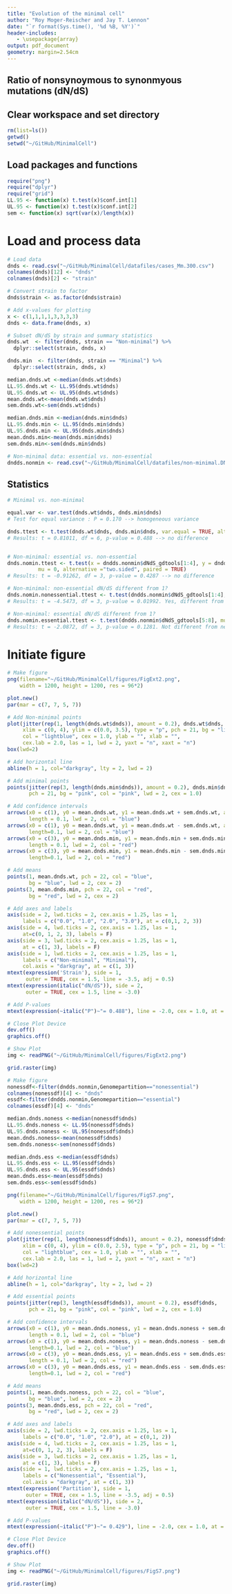 ```yaml
---
title: "Evolution of the minimal cell"
author: "Roy Moger-Reischer and Jay T. Lennon"
date: "`r format(Sys.time(), '%d %B, %Y')`"
header-includes:
   - \usepackage{array}
output: pdf_document
geometry: margin=2.54cm
---
```


## Ratio of nonsynoymous to synonmyous mutations (dN/dS)

## Clear workspace and set directory
```r
rm(list=ls())
getwd()
setwd("~/GitHub/MinimalCell")
```

## Load packages and functions
```r
require("png")
require("dplyr")
require("grid")
LL.95 <- function(x) t.test(x)$conf.int[1]
UL.95 <- function(x) t.test(x)$conf.int[2]
sem <- function(x) sqrt(var(x)/length(x))
```

# Load and process data
```r
# Load data
dnds <- read.csv("~/GitHub/MinimalCell/datafiles/cases_Mm.300.csv")
colnames(dnds)[12] <- "dnds"
colnames(dnds)[2] <- "strain"

# Convert strain to factor
dnds$strain <- as.factor(dnds$strain)

# Add x-values for plotting
x <- c(1,1,1,1,3,3,3,3)
dnds <- data.frame(dnds, x)

# Subset dN/dS by strain and summary statistics
dnds.wt  <- filter(dnds, strain == "Non-minimal") %>%
  dplyr::select(strain, dnds, x)

dnds.min  <- filter(dnds, strain == "Minimal") %>%
  dplyr::select(strain, dnds, x)

median.dnds.wt <-median(dnds.wt$dnds)
LL.95.dnds.wt <- LL.95(dnds.wt$dnds)
UL.95.dnds.wt <- UL.95(dnds.wt$dnds)
mean.dnds.wt<-mean(dnds.wt$dnds)
sem.dnds.wt<-sem(dnds.wt$dnds)

median.dnds.min <-median(dnds.min$dnds)
LL.95.dnds.min <- LL.95(dnds.min$dnds)
UL.95.dnds.min <- UL.95(dnds.min$dnds)
mean.dnds.min<-mean(dnds.min$dnds)
sem.dnds.min<-sem(dnds.min$dnds)

# Non-minimal data: essential vs. non-essential 
dndds.nonmin <- read.csv("~/GitHub/MinimalCell/datafiles/non-minimal.DNDS_freqs.csv")
```

## Statistics
```r

# Minimal vs. non-minimal

equal.var <- var.test(dnds.wt$dnds, dnds.min$dnds)
# Test for equal variance : P = 0.170 --> homogeneous variance

dnds.ttest <- t.test(dnds.wt$dnds, dnds.min$dnds, var.equal = TRUE, alternative = 'two.sided')
# Results: t = 0.81011, df = 6, p-value = 0.488 --> no difference


# Non-minimal: essential vs. non-essential
dnds.nomin.ttest <- t.test(x = dndds.nonmin$dNdS_gdtools[1:4], y = dndds.nonmin$dNdS_gdtools[5:8], 
          mu = 0, alternative ="two.sided", paired = TRUE)
# Results: t = -0.91262, df = 3, p-value = 0.4287 --> no difference

# Non-minimal: non-essential dN/dS different from 1?
dnds.nomin.nonessential.ttest <- t.test(dndds.nonmin$dNdS_gdtools[1:4], mu = 1, alternative ="two.sided")
# Results: t = -4.5473, df = 3, p-value = 0.01992. Yes, different from neutral

# Non-minimal: essential dN/dS different from 1?
dnds.nomin.essential.ttest <- t.test(dndds.nonmin$dNdS_gdtools[5:8], mu = 1, alternative ="two.sided")
# Results: t = -2.0872, df = 3, p-value = 0.1281. Not different from neutral
```

# Initiate figure
```r
# Make figure
png(filename="~/GitHub/MinimalCell/figures/FigExt2.png",
    width = 1200, height = 1200, res = 96*2)

plot.new()
par(mar = c(7, 7, 5, 7))

# Add Non-minimal points
plot(jitter(rep(1, length(dnds.wt$dnds)), amount = 0.2), dnds.wt$dnds, 
     xlim = c(0, 4), ylim = c(0.0, 3.5), type = "p", pch = 21, bg = "lightblue", 
     col = "lightblue", cex = 1.0, ylab = "", xlab = "", 
     cex.lab = 2.0, las = 1, lwd = 2, yaxt = "n", xaxt = "n")
box(lwd=2)

# Add horizontal line
abline(h = 1, col="darkgray", lty = 2, lwd = 2)

# Add minimal points
points(jitter(rep(3, length(dnds.min$dnds)), amount = 0.2), dnds.min$dnds, 
       pch = 21, bg = "pink", col = "pink", lwd = 2, cex = 1.0)

# Add confidence intervals
arrows(x0 = c(1), y0 = mean.dnds.wt, y1 = mean.dnds.wt + sem.dnds.wt, angle = 90,
       length = 0.1, lwd = 2, col = "blue")
arrows(x0 = c(1), y0 = mean.dnds.wt, y1 = mean.dnds.wt - sem.dnds.wt, angle = 90,
       length=0.1, lwd = 2, col = "blue")
arrows(x0 = c(3), y0 = mean.dnds.min, y1 = mean.dnds.min + sem.dnds.min, angle = 90,
       length = 0.1, lwd = 2, col = "red")
arrows(x0 = c(3), y0 = mean.dnds.min, y1 = mean.dnds.min - sem.dnds.min, angle = 90,
       length=0.1, lwd = 2, col = "red")

# Add means
points(1, mean.dnds.wt, pch = 22, col = "blue", 
       bg = "blue", lwd = 2, cex = 2) 
points(3, mean.dnds.min, pch = 22, col = "red", 
       bg = "red", lwd = 2, cex = 2) 

# Add axes and labels
axis(side = 2, lwd.ticks = 2, cex.axis = 1.25, las = 1,
     labels = c("0.0", "1.0", "2.0", "3.0"), at = c(0,1, 2, 3))
axis(side = 4, lwd.ticks = 2, cex.axis = 1.25, las = 1,
     at=c(0, 1, 2, 3), labels = F)
axis(side = 3, lwd.ticks = 2, cex.axis = 1.25, las = 1,
     at = c(1, 3), labels = F)
axis(side = 1, lwd.ticks = 2, cex.axis = 1.25, las = 1,
     labels = c("Non-minimal", "Minimal"), 
     col.axis = "darkgray", at = c(1, 3))
mtext(expression('Strain'), side = 1,
      outer = TRUE, cex = 1.5, line = -3.5, adj = 0.5)
mtext(expression(italic("dN/dS")), side = 2,
      outer = TRUE, cex = 1.5, line = -3.0)

# Add P-values
mtext(expression(~italic("P")~"= 0.488"), line = -2.0, cex = 1.0, at = 0.5)

# Close Plot Device
dev.off()
graphics.off()

# Show Plot
img <- readPNG("~/GitHub/MinimalCell/figures/FigExt2.png")

grid.raster(img)
```

```r
# Make figure
nonessdf<-filter(dndds.nonmin,Genomepartition=="nonessential")
colnames(nonessdf)[4] <- "dnds"
essdf<-filter(dndds.nonmin,Genomepartition=="essential")
colnames(essdf)[4] <- "dnds"

median.dnds.noness <-median(nonessdf$dnds)
LL.95.dnds.noness <- LL.95(nonessdf$dnds)
UL.95.dnds.noness <- UL.95(nonessdf$dnds)
mean.dnds.noness<-mean(nonessdf$dnds)
sem.dnds.noness<-sem(nonessdf$dnds)

median.dnds.ess <-median(essdf$dnds)
LL.95.dnds.ess <- LL.95(essdf$dnds)
UL.95.dnds.ess <- UL.95(essdf$dnds)
mean.dnds.ess<-mean(essdf$dnds)
sem.dnds.ess<-sem(essdf$dnds)

png(filename="~/GitHub/MinimalCell/figures/FigS7.png",
    width = 1200, height = 1200, res = 96*2)

plot.new()
par(mar = c(7, 7, 5, 7))

# Add nonessential points
plot(jitter(rep(1, length(nonessdf$dnds)), amount = 0.2), nonessdf$dnds, 
     xlim = c(0, 4), ylim = c(0.0, 2.5), type = "p", pch = 21, bg = "lightblue", 
     col = "lightblue", cex = 1.0, ylab = "", xlab = "", 
     cex.lab = 2.0, las = 1, lwd = 2, yaxt = "n", xaxt = "n")
box(lwd=2)

# Add horizontal line
abline(h = 1, col="darkgray", lty = 2, lwd = 2)

# Add essential points
points(jitter(rep(3, length(essdf$dnds)), amount = 0.2), essdf$dnds, 
       pch = 21, bg = "pink", col = "pink", lwd = 2, cex = 1.0)

# Add confidence intervals
arrows(x0 = c(1), y0 = mean.dnds.noness, y1 = mean.dnds.noness + sem.dnds.noness, angle = 90,
       length = 0.1, lwd = 2, col = "blue")
arrows(x0 = c(1), y0 = mean.dnds.noness, y1 = mean.dnds.noness - sem.dnds.noness, angle = 90,
       length=0.1, lwd = 2, col = "blue")
arrows(x0 = c(3), y0 = mean.dnds.ess, y1 = mean.dnds.ess + sem.dnds.ess, angle = 90,
       length = 0.1, lwd = 2, col = "red")
arrows(x0 = c(3), y0 = mean.dnds.ess, y1 = mean.dnds.ess - sem.dnds.ess, angle = 90,
       length=0.1, lwd = 2, col = "red")

# Add means
points(1, mean.dnds.noness, pch = 22, col = "blue", 
       bg = "blue", lwd = 2, cex = 2) 
points(3, mean.dnds.ess, pch = 22, col = "red", 
       bg = "red", lwd = 2, cex = 2) 

# Add axes and labels
axis(side = 2, lwd.ticks = 2, cex.axis = 1.25, las = 1,
     labels = c("0.0", "1.0", "2.0"), at = c(0,1, 2))
axis(side = 4, lwd.ticks = 2, cex.axis = 1.25, las = 1,
     at=c(0, 1, 2, 3), labels = F)
axis(side = 3, lwd.ticks = 2, cex.axis = 1.25, las = 1,
     at = c(1, 3), labels = F)
axis(side = 1, lwd.ticks = 2, cex.axis = 1.25, las = 1,
     labels = c("Nonessential", "Essential"), 
     col.axis = "darkgray", at = c(1, 3))
mtext(expression('Partition'), side = 1,
      outer = TRUE, cex = 1.5, line = -3.5, adj = 0.5)
mtext(expression(italic("dN/dS")), side = 2,
      outer = TRUE, cex = 1.5, line = -3.0)

# Add P-values
mtext(expression(~italic("P")~"= 0.429"), line = -2.0, cex = 1.0, at = 0.5)

# Close Plot Device
dev.off()
graphics.off()

# Show Plot
img <- readPNG("~/GitHub/MinimalCell/figures/FigS7.png")

grid.raster(img)
```